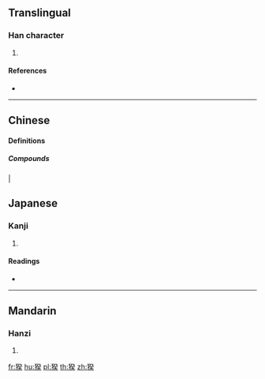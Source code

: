 ==Translingual==

===Han character===
{{Han char|rn=94|rad=犬|as=09|sn=12|four=|canj=KHNOK}}

# {{defn|Han|sort=犬09}}

====References====
* {{Han ref|kx=0714.100|dkj=20517|dj=1126.090|hdz=21361.060|uh=7324|ud=29476}}

----
==Chinese==

====Definitions====
{{zh-hanzi}}

=====Compounds=====
|{{zh-l|獷猤}}

==Japanese==

===Kanji===
{{ja-kanji|grade=|rs=犬09}}

# {{defn|lang=ja|sort=犬09}}

====Readings====
* {{ja-readings|on=[[き]] (ki), [[ぎ]] (gi)|kun=[[たけしい]] (takeshii), [[いさましい]] (isamashii)|nanori=}}

----

==Mandarin==

===Hanzi===
{{cmn-hanzi|pin=[[guì]] ([[gui4]])|wg=kwi<sup>4</sup>}}

# {{defn|lang=cmn|sort=犬09}}

[[fr:猤]]
[[hu:猤]]
[[pl:猤]]
[[th:猤]]
[[zh:猤]]